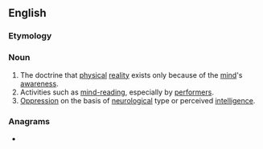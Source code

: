 ==English==

===Etymology===
{{suffix|en|mental|ism}}

===Noun===
{{wikipedia}}
{{en-noun|~}}

# The doctrine that [[physical]] [[reality]] exists only because of the [[mind]]'s [[awareness]].
# Activities such as [[mind-reading]], especially by [[performer]]s.
# [[oppression|Oppression]] on the basis of [[neurological]] type or perceived [[intelligence]].

===Anagrams===
* {{anagrams|en|a=aeilmmnst|Simmental|immantles}}

{{c|en|Mind}}